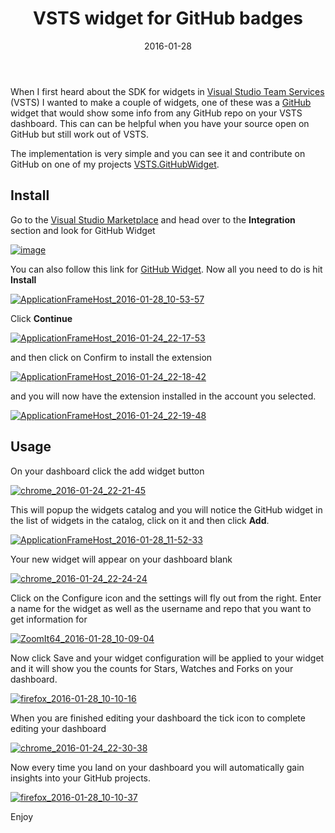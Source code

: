 ﻿---
title: 'VSTS widget for GitHub badges'
date: 2016-01-28
tags: ['VSTS / TFS', 'VSTS Extensions', 'GitHub Projects']
draft: false
summary: 'When I first heard about the SDK for widgets in Visual Studio Team Services (VSTS) I wanted to make a couple of widgets, one of these was a GitHub widget that would show some info from any GitHub repo on your VSTS dashboard. This can can be helpful when you have your source open on GitHub but still work out of VSTS.'
---


When I first heard about the SDK for widgets in [Visual Studio Team Services](https://go.beeming.net/1JvoQC8) (VSTS) I wanted to make a couple of widgets, one of these was a [GitHub](https://go.beeming.net/1PnPzPb) widget that would show some info from any GitHub repo on your VSTS dashboard. This can can be helpful when you have your source open on GitHub but still work out of VSTS.
 
The implementation is very simple and you can see it and contribute on GitHub on one of my projects [VSTS.GitHubWidget](https://go.beeming.net/1JvvBUo).
 
## Install
 
Go to the [Visual Studio Marketplace](https://marketplace.visualstudio.com) and head over to the **Integration** section and look for GitHub Widget
 
[![image](https://gordonbeeming.com/blog/binaries/stream/image-jpg/image/1000/0/ddae0ad72b9aa70e79b3cd80368adb14633dff49/463dfea3-13a9-464d-bdac-dd7aa8a307bb.png "image")](https://gordonbeeming.com/blog/binaries/stream/image-jpg/image/1000/0/93b522510b6fb2b06bbb7a87f53e2b9b54e2c10c/c2b98e42-7325-4d98-983e-6276adcccba6.png)
 
You can also follow this link for [GitHub Widget](https://go.beeming.net/1Jvqu6F). Now all you need to do is hit **Install**
 
[![ApplicationFrameHost_2016-01-28_10-53-57](https://gordonbeeming.com/blog/binaries/stream/image-jpg/image/1000/0/7b7e53b979ca5aad55221c4001b2bfa9418fc50d/07d02b0e-0c77-4290-bc67-243856d59a63.png "ApplicationFrameHost_2016-01-28_10-53-57")](https://gordonbeeming.com/blog/binaries/stream/image-jpg/image/1000/0/2aa4bbce59e6fc08888fa4251ed276ca43b8d393/c4f85758-4c63-4b87-8d9e-e75daa4cfecf.png)
 
Click **Continue**
 
[![ApplicationFrameHost_2016-01-24_22-17-53](https://gordonbeeming.com/blog/binaries/stream/image-jpg/image/1000/0/ad14674279e9ff352f3bf9fad95189ce625ae02a/8426e81e-2da0-461f-bf5e-ea7cf6421a9a.png "ApplicationFrameHost_2016-01-24_22-17-53")](https://gordonbeeming.com/blog/binaries/stream/image-jpg/image/1000/0/9568b695b87408fd0b3b206051e70a6d403db5bc/f2d8014d-e40e-4b79-a024-d32879203899.png)
 
and then click on Confirm to install the extension
 
[![ApplicationFrameHost_2016-01-24_22-18-42](https://gordonbeeming.com/blog/binaries/stream/image-jpg/image/1000/0/931dd882f2037158ca8d9a16a81d16652a6d4916/a89aea16-a204-4ac5-b671-177b781ba932.png "ApplicationFrameHost_2016-01-24_22-18-42")](https://gordonbeeming.com/blog/binaries/stream/image-jpg/image/1000/0/acf28f3bfe486cc5f50da66b86151b2488da3f8f/6f4d157a-2d6a-4fd0-920f-1f88e35fbd36.png)
 
and you will now have the extension installed in the account you selected.
 
[![ApplicationFrameHost_2016-01-24_22-19-48](https://gordonbeeming.com/blog/binaries/stream/image-jpg/image/1000/0/01c42d5ef4cee4015751ad4a0adcfdd46a585b70/abf01444-04d1-4bb8-93bf-f303540e849c.png "ApplicationFrameHost_2016-01-24_22-19-48")](https://gordonbeeming.com/blog/binaries/stream/image-jpg/image/1000/0/c78a92640f7a2e30fa4c1cf27eb389f0bd0b0bec/ade4e428-4557-490a-9ece-a1ca3d724b0a.png)
 
## Usage
 
On your dashboard click the add widget button
 
[![chrome_2016-01-24_22-21-45](https://gordonbeeming.com/blog/binaries/stream/image-png/image/1000/0/861985b89d7a15f20d9399fd28e76444c3b1483c/5599f8eb-49ff-4dc6-a708-448f591bd09e.png "chrome_2016-01-24_22-21-45")](https://gordonbeeming.com/blog/binaries/stream/image-png/image/1000/0/069743a0155a5a1569820c2fdc9984f89f124041/ded9b991-5ab3-4b6c-a9ac-693eb10e060b.png)
 
This will popup the widgets catalog and you will notice the GitHub widget in the list of widgets in the catalog, click on it and then click **Add**.
 
[![ApplicationFrameHost_2016-01-28_11-52-33](https://gordonbeeming.com/blog/binaries/stream/image-jpg/image/1000/0/96fbc8b8612f3f35d55c52f4389e9e66823c547c/9354b035-ce33-466b-b370-8969c0905073.png "ApplicationFrameHost_2016-01-28_11-52-33")](https://gordonbeeming.com/blog/binaries/stream/image-jpg/image/1000/0/d2f218d6358057d8e412463bc8f4afa2d9f3ca5f/2bcea519-a9ae-4305-8e01-300bf84b5862.png)
 
Your new widget will appear on your dashboard blank
 
[![chrome_2016-01-24_22-24-24](https://gordonbeeming.com/blog/binaries/stream/image-jpg/image/1000/0/9ed08f8a557e7df95109820227aef763fe3d7492/ddf9c87d-b6ba-48d8-80cf-89de36e524e4.png "chrome_2016-01-24_22-24-24")](https://gordonbeeming.com/blog/binaries/stream/image-jpg/image/1000/0/22d939be6fd2daff523812c14d7aaf7b5c118035/f449f0ec-eff2-432e-bd2b-8923b6efd3b4.png)
 
Click on the Configure icon and the settings will fly out from the right. Enter a name for the widget as well as the username and repo that you want to get information for
 
[![ZoomIt64_2016-01-28_10-09-04](https://gordonbeeming.com/blog/binaries/stream/image-jpg/image/1000/0/3ab3acc2dc5c573233d8898c0265ebb44e018995/18941759-7094-4233-ba88-6ecfe887062e.png "ZoomIt64_2016-01-28_10-09-04")](https://gordonbeeming.com/blog/binaries/stream/image-jpg/image/1000/0/9fe0b3c092efbbab44080b93fe68aa09e9839a29/8ba842db-68db-4581-9944-256d317f0ad8.png)
 
Now click Save and your widget configuration will be applied to your widget and it will show you the counts for Stars, Watches and Forks on your dashboard.
 
[![firefox_2016-01-28_10-10-16](https://gordonbeeming.com/blog/binaries/stream/image-jpg/image/1000/0/42a968f0a28ba467aa861a16418411160c7ad322/d7e6d303-8240-464b-a66b-4deb2d74f85b.png "firefox_2016-01-28_10-10-16")](https://gordonbeeming.com/blog/binaries/stream/image-jpg/image/1000/0/5b1403253a47c6235892a13f8225c63ad2a65687/5a3f07d7-0509-40a5-9a16-7e806b738738.png)
 
When you are finished editing your dashboard the tick icon to complete editing your dashboard
 
[![chrome_2016-01-24_22-30-38](https://gordonbeeming.com/blog/binaries/stream/image-png/image/1000/0/18736ad2135c98bc5e88e89a00c1f5abf44fcb38/9fd431b3-4f05-4d6a-a2dd-de428844db48.png "chrome_2016-01-24_22-30-38")](https://gordonbeeming.com/blog/binaries/stream/image-png/image/1000/0/923c73e21af7a7ad2f725764bfec25a8704c7b0f/d30b3dd2-0c61-49ef-a148-a280bd30d3ca.png)
 
Now every time you land on your dashboard you will automatically gain insights into your GitHub projects.
 
[![firefox_2016-01-28_10-10-37](https://gordonbeeming.com/blog/binaries/stream/image-jpg/image/1000/0/648ffd846131438cacb78a71a5f77448b4cc4614/eae0dc7f-1091-49b2-8bbd-908119049648.png "firefox_2016-01-28_10-10-37")](https://gordonbeeming.com/blog/binaries/stream/image-jpg/image/1000/0/dfb14b804a92a384ace9e4d9677d85aab044ad2d/24beda8d-f5bb-49be-804d-badf7a474e92.png)
 
Enjoy


